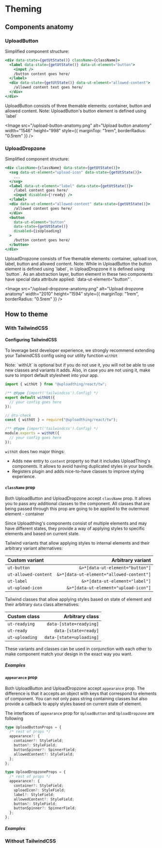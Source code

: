 
# Theming

## Components anatomy

### UploadButton

Simplified component structure:

```jsx
<div data-state={getUtState()} className={className}>
  <label data-state={getUtState()} data-ut-element="button">
    <input />
    /button content goes here/
  </label>
  <div data-state={getUtState()} data-ut-element="allowed-content">
    /allowed content text goes here/
  </div>
</div>
```

<Callout type="info">
  UploadButton consists of three themable elements: container, button and
  allowed content.
</Callout>

<Callout type="warning">
  Note: UploadButton's button element is defined using `label`
</Callout>


<Image
  src="/upload-button-anatomy.png"
  alt="Upload button anatomy"
  width="1546"
  height="998"
  style={{ marginTop: "1rem", borderRadius: "0.5rem" }}
/>

### UploadDropzone

Simplified component structure:

```jsx
<div className={className} data-state={getUtState()}>
  <svg data-ut-element="upload-icon" data-state={getUtState()}>
    ...
  </svg>
  <label data-ut-element="label" data-state={getUtState()}>
    /label content goes here/
    <input disabled={!ready} />
  </label>
  <div data-ut-element="allowed-content" data-state={getUtState()}>
    /allowed content goes here/
  </div>
  <button
    data-ut-element="button"
    data-state={getUtState()}
    disabled={isUploading}
  >
    /button content goes here/
  </button>
</div>
```

<Callout type="info">
  UploadDropzone consists of five themable elements: container, upload icon,
  label, button and allowed content.
</Callout>

<Callout type="warning">
  Note: While in UploadButton the button element is defined using `label`, in
  UploadDropzone it is defined using `button`. As an abstraction layer, button
  element in these two components have special data attribute applied:
  `data-ut-element="button"`.
</Callout>

<Image
  src="/upload-dropzone-anatomy.png"
  alt="Upload dropzone anatomy"
  width="2010"
  height="1594"
  style={{ marginTop: "1rem", borderRadius: "0.5rem" }}
/>

## How to theme

### With TailwindCSS

#### Configuring TailwindCSS

To leverage best developer experience, we strongly recommend extending your
TailwindCSS config using our utility function `withUt`

<Callout type="warning">
  Note: `withUt` is optional but if you do not use it, you will not be able to
  use new classes and variants it adds. Also, in case you are not using it, make
  sure to import default stylesheet into your app.
</Callout>

```ts filename="tailwind.config.ts"
import { withUt } from "@uploadthing/react/tw";

/** @type {import('tailwindcss').Config} */
export default withUt({
  // your config goes here
});
```

```js filename="tailwind.config.js"
// @ts-check
const { withUt } = require("@uploadthing/react/tw");

/** @type {import('tailwindcss').Config} */
module.exports = withUt({
  // your config goes here
});
```

`withUt` does two major things:

- Adds new entry to `content` property so that it includes UploadThing's
  components. It allows to avoid having duplicated styles in your bundle.
- Registers plugin and adds nice-to-have classes to improve styling experience.

#### `className` prop

Both UploadButton and UploadDropzone accept `className` prop. It allows you to
pass any additional classes to the component. All classes that are being passed
through this prop are going to be applied to the outermost element - container

Since Uploadthing's components consist of multiple elements and may have
different states, they provide a way of applying styles to specific elements and
based on current state.

Tailwind variants that allow applying styles to internal elements and their
arbitrary variant alternatives:

| Custom variant       |                        Arbitrary variant |
| :------------------- | ---------------------------------------: |
| `ut-button`          |          `&>*[data-ut-element="button"]` |
| `ut-allowed-content` | `&>*[data-ut-element="allowed-content"]` |
| `ut-label`           |           `&>*[data-ut-element="label"]` |
| `ut-upload-icon`     |     `&>*[data-ut-element="upload-icon"]` |

Tailwind classes that allow applying styles based on state of element and their
arbitrary `data` class alternatives:

| Custom class   |          Arbitrary class |
| :------------- | -----------------------: |
| `ut-readying`  |  `data-[state=readying]` |
| `ut-ready`     |     `data-[state=ready]` |
| `ut-uploading` | `data-[state=uploading]` |

These variants and classes can be used in conjunction with each other to make
component match your design in the exact way you want.

##### Examples

#### `appearance` prop

Both UploadButton and UploadDropzone accept `appearance` prop. The difference is
that it accepts an object with keys that correspond to elements of component.
You can not only pass string containing classes but also provide a callback to
apply styles based on current state of element.

The interfaces of `appearance` prop for `UploadButton` and `UploadDropzone` are
following

```ts
type UploadButtonProps = {
  /* rest of props */
  appearance?: {
    container?: StyleField;
    button?: StyleField;
    buttonSpinner?: SpinnerField;
    allowedContent?: StyleField;
  };
};

type UploadDropzoneProps = {
  /* rest of props */
  appearance?: {
    container?: StyleField;
    uploadIcon?: StyleField;
    label?: StyleField;
    allowedContent?: StyleField;
    button?: StyleField;
    buttonSpinner?: SpinnerField;
  };
};
```

##### Examples

### Without TailwindCSS

